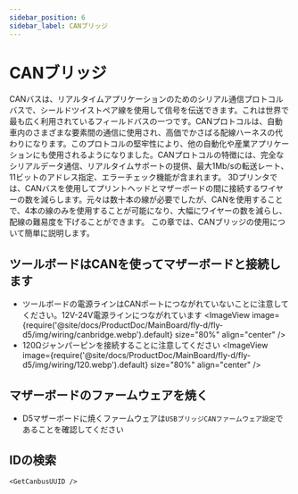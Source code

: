 ```yaml
---
sidebar_position: 6
sidebar_label: CANブリッジ
---
```




# CANブリッジ

CANバスは、リアルタイムアプリケーションのためのシリアル通信プロトコルバスで、シールドツイストペア線を使用して信号を伝送できます。これは世界で最も広く利用されているフィールドバスの一つです。CANプロトコルは、自動車内のさまざまな要素間の通信に使用され、高価でかさばる配線ハーネスの代わりになります。このプロトコルの堅牢性により、他の自動化や産業アプリケーションにも使用されるようになりました。CANプロトコルの特徴には、完全なシリアルデータ通信、リアルタイムサポートの提供、最大1Mb/sの転送レート、11ビットのアドレス指定、エラーチェック機能が含まれます。
3Dプリンタでは、CANバスを使用してプリントヘッドとマザーボードの間に接続するワイヤーの数を減らします。元々は数十本の線が必要でしたが、CANを使用することで、4本の線のみを使用することが可能になり、大幅にワイヤーの数を減らし、配線の難易度を下げることができます。
この章では、CANブリッジの使用について簡単に説明します。

## ツールボードはCANを使ってマザーボードと接続します

* ツールボードの電源ラインはCANポートにつながれていないことに注意してください。12V-24V電源ラインにつながれています
    <ImageView image={require('@site/docs/ProductDoc/MainBoard/fly-d/fly-d5/img/wiring/canbridge.webp').default} size="80%" align="center" />
* 120Ωジャンパーピンを接続することに注意してください
    <ImageView image={require('@site/docs/ProductDoc/MainBoard/fly-d/fly-d5/img/wiring/120.webp').default} size="80%" align="center" />

## マザーボードのファームウェアを焼く

* D5マザーボードに焼くファームウェアは`USBブリッジCANファームウェア設定`であることを確認してください

## IDの検索

    <GetCanbusUUID />